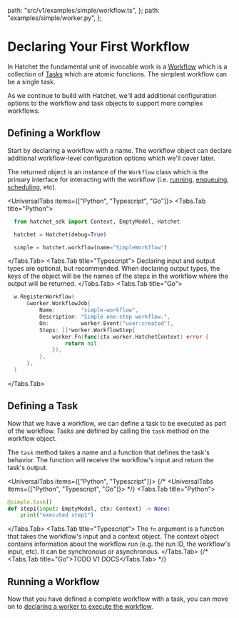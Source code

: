 
  path: "src/v1/examples/simple/workflow.ts",
};
  path: "examples/simple/worker.py",
};


# Declaring Your First Workflow

In Hatchet the fundamental unit of invocable work is a [Workflow](#defining-a-workflow) which is a collection of [Tasks](#defining-a-task) which are atomic functions. The simplest workflow can be a single task.

As we continue to build with Hatchet, we'll add additional configuration options to the workflow and task objects to support more complex workflows.

## Defining a Workflow

Start by declaring a workflow with a name. The workflow object can declare additional workflow-level configuration options which we'll cover later.

The returned object is an instance of the `Workflow` class which is the primary interface for interacting with the workflow (i.e. [running](./run-with-results.mdx), [enqueuing](./enqueue-runs.mdx), [scheduling](./scheduled-runs.mdx), etc).

<UniversalTabs items={["Python", "Typescript", "Go"]}>
  <Tabs.Tab title="Python">
  ```python
    from hatchet_sdk import Context, EmptyModel, Hatchet

    hatchet = Hatchet(debug=True)

    simple = hatchet.workflow(name="SimpleWorkflow")

````

</Tabs.Tab>
<Tabs.Tab title="Typescript">
  <GithubSnippet src={SimpleTs} target="Declaring a Workflow" />
  <Callout variant="info">
    Declaring input and output types are optional, but recommended. When
    declaring output types, the keys of the object will be the names of the
    steps in the workflow where the output will be returned.
  </Callout>
</Tabs.Tab>
<Tabs.Tab title="Go">
  ```go
    w.RegisterWorkflow(
        &worker.WorkflowJob{
            Name:        "simple-workflow",
            Description: "Simple one-step workflow.",
            On:          worker.Event("user:created"),
            Steps: []*worker.WorkflowStep{
                worker.Fn(func(ctx worker.HatchetContext) error {
                    return nil
                }),
            },
        },
    )
  ```
</Tabs.Tab>
</UniversalTabs>

## Defining a Task

Now that we have a workflow, we can define a task to be executed as part of the workflow. Tasks are defined by calling the `task` method on the workflow object.

The `task` method takes a name and a function that defines the task's behavior. The function will receive the workflow's input and return the task's output.

<UniversalTabs items={["Python", "Typescript"]}>
{/* <UniversalTabs items={["Python", "Typescript", "Go"]}> */}
<Tabs.Tab title="Python">
  ```python
  @simple.task()
  def step1(input: EmptyModel, ctx: Context) -> None:
      print("executed step1")
  ```

</Tabs.Tab>
<Tabs.Tab title="Typescript">
  <GithubSnippet src={SimpleTs} target="Binding a Task to a Workflow" />
  The `fn` argument is a function that takes the workflow's input and a
  context object. The context object contains information about the workflow
  run (e.g. the run ID, the workflow's input, etc). It can be synchronous or
  asynchronous.
</Tabs.Tab>
{/* <Tabs.Tab title="Go">TODO V1 DOCS</Tabs.Tab> */}
</UniversalTabs>

## Running a Workflow

Now that you have defined a complete workflow with a task, you can move on to [declaring a worker to execute the workflow](./workers.mdx).
